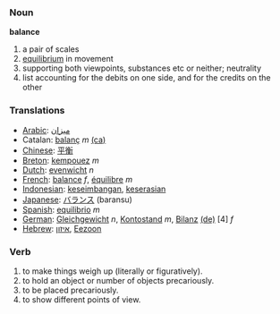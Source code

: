 === Noun ===

'''balance'''
#a pair of scales
#[[equilibrium]] in movement
#supporting both viewpoints, substances etc or neither; neutrality
#list accounting for the debits on one side, and for the credits on the other

=== Translations ===
*[[Arabic]]: [[ميزان]]
*Catalan: [[balanç]] ''m'' [[:ca:balanç|(ca)]] 
*[[Chinese]]: [[平衡]]
*[[Breton]]: [[kempouez]] ''m''
*[[Dutch]]: [[evenwicht]] ''n''
*[[French]]: [[balance]] ''f'', [[équilibre]] ''m''
*[[Indonesian]]: [[imbang|keseimbangan]], [[serasi|keserasian]]
*[[Japanese]]: [[バランス]] (baransu)
*[[Spanish]]: [[equilibrio]] ''m''
*[[German]]: [[Gleichgewicht]] ''n'', [[Kontostand]] ''m'', [[Bilanz]] [[:de:Bilanz|(de)]] [4] ''f''
*[[Hebrew]]: [[איזון]], [[Eezoon]]

=== Verb ===

#to make things weigh up (literally or figuratively).
#to hold an object or number of objects precariously.
#to be placed precariously.
#to show different points of view.